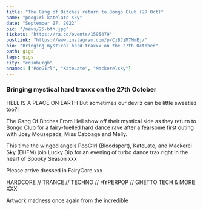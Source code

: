 ---
title: "The Gang of Bitches return to Bongo Club (27 Oct)"
name: "poog1rl katelate sky"
date: "September 27, 2022"
pic: "/news/25-bfh.jpg"
tickets: "https://ra.co/events/1595479"
postLink: "https://www.instagram.com/p/CjBJiM7MmEj/"
bio: "Bringing mystical hard traxxx on the 27th October"
path: gigs
tags: gigs
city: "edinburgh"
anames: ["PooG1rl", "KateLate", "Mackerelsky"]
---

### Bringing mystical hard traxxx on the 27th October

HELL IS A PLACE ON EARTH But sometimes our devilz can be little sweetiez too?!

The Gang Of Bitches From Hell show off their mystical side as they return to Bongo Club for a fairy-fuelled hard dance rave after a fearsome first outing with Joey Mousepads, Miss Cabbage and Melly.

This time the winged angels PooG1rl (Bloodsport), KateLate, and Mackerel Sky (EHFM) join Lucky Dip for an evening of turbo dance trax right in the heart of Spooky Season xxx

Please arrive dressed in FairyCore xxx

HARDCORE // TRANCE // TECHNO // HYPERPOP // GHETTO TECH & MORE XXX

Artwork madness once again from the incredible <HoverLink url="www.instagram.com/_leanlow_" name="@_leanlow_" external />
